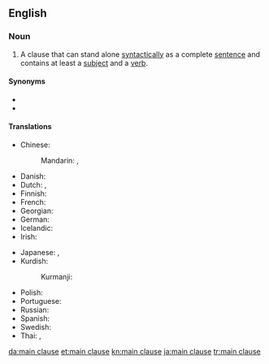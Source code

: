 {{also|main-clause}}
==English==

===Noun===
{{en-noun}}

# {{lb|en|grammar}} A clause that can stand alone [[syntactically]] as a complete [[sentence]] and contains at least a [[subject]] and a [[verb]].

====Synonyms====
* {{l|en|independent clause}}
* {{l|en|matrix clause}}

====Translations====
{{trans-top|grammar: clause that can stand alone syntactically}}
* Chinese:
*: Mandarin: {{t|cmn|主要小句|tr=zhǔyào xiǎojù|sc=Hani}}, {{t+|cmn|主句|tr=zhǔjù|sc=Hani}}
* Danish: {{t|da|hovedsætning|c}}
* Dutch: {{t+|nl|hoofdzin|m}}, {{t-check|nl|enkelvoudige zin|m}}
* Finnish: {{t+|fi|päälause}}
* French: {{t-check|fr|proposition simple|f}}
* Georgian: {{t|ka|მთავარი წინადადება}}
* German: {{t+|de|Hauptsatz|m}}
* Icelandic: {{t+|is|aðalsetning|f}}
* Irish: {{t|ga|príomhchlásal|m}}
{{trans-mid}}
* Japanese: {{t+|ja|主文|tr=しゅぶん, jūbun|sc=Jpan}}, {{t|ja|主節|tr=しゅせつ, shusetsu|sc=Jpan}}
* Kurdish:
*: Kurmanji: {{t|kmr|hevoka sereke|f}}
* Polish: {{t|pl|zdanie główne|n}}
* Portuguese: {{t|pt|[[oração]] [[coordenada]]|f}}
* Russian: {{t|ru|гла́вное предложе́ние|n}}
* Spanish: {{t-check|es|oración afirmativa|f}}
* Swedish: {{t|sv|huvudsats|c}}
* Thai: {{t+|th|มุขยประโยค}}, {{t+|th|ประโยคหลัก}}
{{trans-bottom}}

[[da:main clause]]
[[et:main clause]]
[[kn:main clause]]
[[ja:main clause]]
[[tr:main clause]]